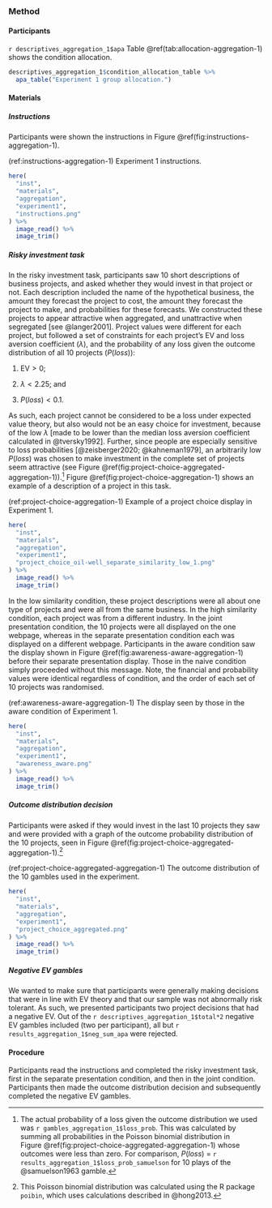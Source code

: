### Method

#### Participants

`r descriptives_aggregation_1$apa` Table\ \@ref(tab:allocation-aggregation-1) shows the condition allocation.

```r
descriptives_aggregation_1$condition_allocation_table %>%
  apa_table("Experiment 1 group allocation.")
```

#### Materials

##### Instructions {#instructions-aggregation-1}

Participants were shown the instructions in Figure\ \@ref(fig:instructions-aggregation-1).

(ref:instructions-aggregation-1) Experiment 1 instructions.

```r
here(
  "inst",
  "materials",
  "aggregation",
  "experiment1",
  "instructions.png"
) %>%
  image_read() %>%
  image_trim()
```

##### Risky investment task {#task-aggregation-1}

In the risky investment task, participants saw 10 short descriptions of business
projects, and asked whether they would invest in that project or not. Each
description included the name of the hypothetical business, the amount they
forecast the project to cost, the amount they forecast the project to make, and
probabilities for these forecasts. We constructed these projects to appear
attractive when aggregated, and unattractive when segregated [see @langer2001].
Project values were different for each project, but followed a set of
constraints for each project's EV and loss aversion coefficient ($\lambda$), and
the probability of any loss given the outcome distribution of all 10 projects
($P(loss)$):
 
1.  $\text{EV} > 0$;

2.  $\lambda < 2.25$; and

3.  $P(loss) < 0.1$.

As such, each project cannot be considered to be a loss under expected value
theory, but also would not be an easy choice for investment, because of the low
$\lambda$ [made to be lower than the median loss aversion coefficient calculated
in @tversky1992]. Further, since people are especially sensitive to loss
probabilities [@zeisberger2020; @kahneman1979], an arbitrarily low $P(loss)$ was
chosen to make investment in the complete set of projects seem attractive (see
Figure\ \@ref(fig:project-choice-aggregated-aggregation-1)).[^5]
Figure\ \@ref(fig:project-choice-aggregation-1) shows an example of a
description of a project in this task.

[^5]: The actual probability of a loss given the outcome distribution we used
    was `r gambles_aggregation_1$loss_prob`. This was calculated by summing all
    probabilities in the Poisson binomial distribution in
    Figure\ \@ref(fig:project-choice-aggregated-aggregation-1) whose outcomes were less
    than zero. For comparison, $P(loss)$ =
    `r results_aggregation_1$loss_prob_samuelson` for 10 plays of the
    @samuelson1963 gamble.

(ref:project-choice-aggregation-1) Example of a project choice display in Experiment 1.

```r
here(
  "inst",
  "materials",
  "aggregation",
  "experiment1",
  "project_choice_oil-well_separate_similarity_low_1.png"
) %>%
  image_read() %>%
  image_trim()
```

In the low similarity condition, these project descriptions were all about one
type of projects and were all from the same business. In the high similarity
condition, each project was from a different industry. In the joint presentation
condition, the 10 projects were all displayed on the one webpage, whereas in the
separate presentation condition each was displayed on a different webpage.
Participants in the aware condition saw the display shown in
Figure\ \@ref(fig:awareness-aware-aggregation-1) before their separate presentation
display. Those in the naive condition simply proceeded without this message.
Note, the financial and probability values were identical regardless of
condition, and the order of each set of 10 projects was randomised.

(ref:awareness-aware-aggregation-1) The display seen by those in the aware
condition of Experiment 1.

```r
here(
  "inst",
  "materials",
  "aggregation",
  "experiment1",
  "awareness_aware.png"
) %>%
  image_read() %>%
  image_trim()
```

##### Outcome distribution decision

Participants were asked if they would invest in the last 10 projects they saw
and were provided with a graph of the outcome probability distribution of the 10
projects, seen in
Figure\ \@ref(fig:project-choice-aggregated-aggregation-1).[^6]

[^6]: This Poisson binomial distribution was calculated using the R package
    `poibin`, which uses calculations described in @hong2013.

(ref:project-choice-aggregated-aggregation-1) The outcome distribution of the 10
gambles used in the experiment.

```r
here(
  "inst",
  "materials",
  "aggregation",
  "experiment1",
  "project_choice_aggregated.png"
) %>%
  image_read() %>%
  image_trim()
```

##### Negative EV gambles

We wanted to make sure that participants were generally making decisions that
were in line with EV theory and that our sample was not abnormally risk
tolerant. As such, we presented participants two project decisions that had a
negative EV. Out of the `r descriptives_aggregation_1$total*2` negative EV
gambles included (two per participant), all but
`r results_aggregation_1$neg_sum_apa` were rejected.

#### Procedure

Participants read the instructions and completed the risky investment task,
first in the separate presentation condition, and then in the joint condition.
Participants then made the outcome distribution decision and subsequently
completed the negative EV gambles.

